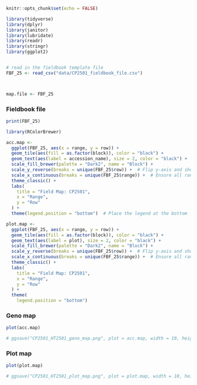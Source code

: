 
```r
knitr::opts_chunk$set(echo = FALSE)
```

```r
library(tidyverse)
library(dplyr)
library(janitor)
library(lubridate)
library(readr)
library(stringr)
library(ggplot2)


# read in the fieldbook template file
FBF_25 <- read_csv("data/CP2501_fieldbook_file.csv")



map.file <- FBF_25

```

### Fieldbook file
```r
print(FBF_25)
```

```r
library(RColorBrewer)

acc.map <- 
  ggplot(FBF_25, aes(x = range, y = row)) +
  geom_tile(aes(fill = as.factor(block)), color = "black") +  
  geom_text(aes(label = accession_name), size = 2, color = "black") +  
  scale_fill_brewer(palette = "Dark2", name = "Block") +  
  scale_y_reverse(breaks = unique(FBF_25$row)) +  # Flip y-axis and show all row labels
  scale_x_continuous(breaks = unique(FBF_25$range)) +  # Ensure all range labels are shown
  theme_classic() +
  labs(
    title = "Field Map: CP2501",
    x = "Range",
    y = "Row"
  ) +
  theme(legend.position = "bottom")  # Place the legend at the bottom

plot.map <- 
  ggplot(FBF_25, aes(x = range, y = row)) +
  geom_tile(aes(fill = as.factor(block)), color = "black") +  
  geom_text(aes(label = plot), size = 2, color = "black") +  
  scale_fill_brewer(palette = "Dark2", name = "Block") +  
  scale_y_reverse(breaks = unique(FBF_25$row)) +  # Flip y-axis and show all row labels
  scale_x_continuous(breaks = unique(FBF_25$range)) +  # Ensure all range labels are shown
  theme_classic() +
  labs(
    title = "Field Map: CP2501",
    x = "Range",
    y = "Row"
  ) +
  theme(
    legend.position = "bottom")  

```

### Geno map
```r
plot(acc.map)

# ggsave("CP2501_HT2501_geno_map.png", plot = acc.map, width = 10, height = 6, dpi = 300, units = "in")
```

### Plot map
```r
plot(plot.map)

# ggsave("CP2501_HT2501_plot_map.png", plot = plot.map, width = 10, height = 6, dpi = 300, units = "in")
```
